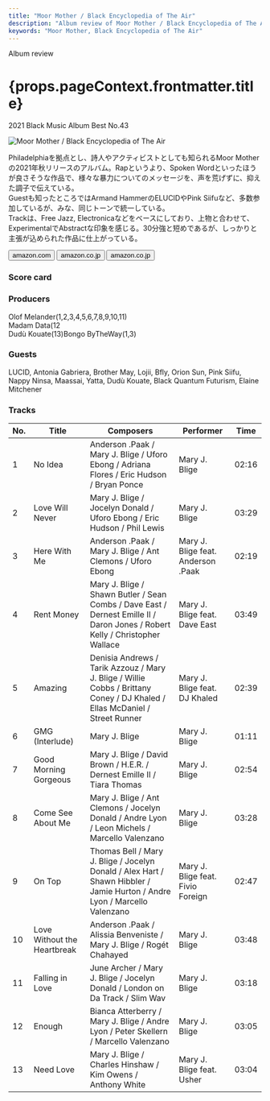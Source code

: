 ```yaml
---
title: "Moor Mother / Black Encyclopedia of The Air"
description: "Album review of Moor Mother / Black Encyclopedia of The Air"
keywords: "Moor Mother, Black Encyclopedia of The Air"
---
```





<p className="largeP">Album review</p>
<h1 className="h1--no--margin">{props.pageContext.frontmatter.title}</h1>
<p className="largeP">
  <Link to="/best50/2021/">2021 Black Music Album Best No.43</Link>
</p>

<Row  className="image-card-group">
	<Column colMd={3} colLg={4} noGutterMdLeft="">
       <ImageCard>

![Moor Mother / Black Encyclopedia of The Air](../../images/cd/moormother1L.jpg)

</ImageCard>
	</Column>
	<Column colMd={4} colLg={8} noGutterMdLeft="">
		<p>
			Philadelphiaを拠点とし、詩人やアクティビストとしても知られるMoor Motherの2021年秋リリースのアルバム。Rapというより、Spoken Wordといったほうが良さそうな作品で、様々な暴力についてのメッセージを、声を荒げずに、抑えた調子で伝えている。
			<br/>Guestも知ったところではArmand HammerのELUCIDやPink Siifuなど、多数参加しているが、みな、同じトーンで統一している。
			<br/>Trackは、Free Jazz, Electronicaなどをベースにしており、上物と合わせて、ExperimentalでAbstractな印象を感じる。30分強と短めであるが、しっかりと主張が込められた作品に仕上がっている。
		</p>
  		<div>
			<Button className="button-right-mergin"  href="https://amzn.to/3F3ief6" renderIcon={ArrowUpRight} size='sm' kind='primary'>
  	  	amazon.com
  		</Button>
  		<Button className="button-right-mergin"  href="https://amzn.to/3TLNCDg" renderIcon={ArrowUpRight} size='sm' kind='secondary'>
  	  	amazon.co.jp
  		</Button>
			<Button className="button-right-mergin"  href="https://apple.co/3MVmLlL" renderIcon={ArrowUpRight} size='sm' kind='tertiary'>
  	  		amazon.co.jp
  		</Button>
			<AdvJS2/>
		</div>
	</Column>
</Row>
<Row >
	<Column colMd={4} colLg={4} noGutterMdLeft="">
<div>
  <h3>Score card</h3>
	<SliderJS1 value="1" />
  <SliderJS2 value="2" />
	<SliderJS3 value="3" />
  <SliderJS4 value="8" />
</div>
</Column>
<Column colMd={8} colLg={8} noGutterMdLeft="">
<div>
	<h3>Producers</h3>
	<p>
		Olof Melander(1,2,3,4,5,6,7,8,9,10,11)
		<br/>Madam Data(12
		<br/>Dudù Kouate(13)Bongo ByTheWay(1,3)
	</p>
	<h3>Guests</h3>
	<p>
		LUCID, Antonia Gabriera, Brother May, Lojii, Bfly, Orion Sun, Pink Siifu, Nappy Ninsa, Maassai, Yatta, Dudù Kouate, Black Quantum Futurism, Elaine Mitchener
	</p>
</div>
</Column>
</Row>

<h3>Tracks</h3>

| No. | Title                       | Composers                                                                                                                    | Performer                          | Time  |
| --- | --------------------------- | ---------------------------------------------------------------------------------------------------------------------------- | ---------------------------------- | ----- |
| 1   | No Idea                     | Anderson .Paak / Mary J. Blige / Uforo Ebong / Adriana Flores / Eric Hudson / Bryan Ponce                                    | Mary J. Blige                      | 02:16 |
| 2   | Love Will Never             | Mary J. Blige / Jocelyn Donald / Uforo Ebong / Eric Hudson / Phil Lewis                                                      | Mary J. Blige                      | 03:29 |
| 3   | Here With Me                | Anderson .Paak / Mary J. Blige / Ant Clemons / Uforo Ebong                                                                   | Mary J. Blige feat. Anderson .Paak | 02:19 |
| 4   | Rent Money                  | Mary J. Blige / Shawn Butler / Sean Combs / Dave East / Dernest Emille II / Daron Jones / Robert Kelly / Christopher Wallace | Mary J. Blige feat. Dave East      | 03:49 |
| 5   | Amazing                     | Denisia Andrews / Tarik Azzouz / Mary J. Blige / Willie Cobbs / Brittany Coney / DJ Khaled / Ellas McDaniel / Street Runner  | Mary J. Blige feat. DJ Khaled      | 02:39 |
| 6   | GMG (Interlude)             | Mary J. Blige                                                                                                                | Mary J. Blige                      | 01:11 |
| 7   | Good Morning Gorgeous       | Mary J. Blige / David Brown / H.E.R. / Dernest Emille II / Tiara Thomas                                                      | Mary J. Blige                      | 02:54 |
| 8   | Come See About Me           | Mary J. Blige / Ant Clemons / Jocelyn Donald / Andre Lyon / Leon Michels / Marcello Valenzano                                | Mary J. Blige                      | 03:28 |
| 9   | On Top                      | Thomas Bell / Mary J. Blige / Jocelyn Donald / Alex Hart / Shawn Hibbler / Jamie Hurton / Andre Lyon / Marcello Valenzano    | Mary J. Blige feat. Fivio Foreign  | 02:47 |
| 10  | Love Without the Heartbreak | Anderson .Paak / Alissia Benveniste / Mary J. Blige / Rogét Chahayed                                                         | Mary J. Blige                      | 03:48 |
| 11  | Falling in Love             | June Archer / Mary J. Blige / Jocelyn Donald / London on Da Track / Slim Wav                                                 | Mary J. Blige                      | 03:18 |
| 12  | Enough                      | Bianca Atterberry / Mary J. Blige / Andre Lyon / Peter Skellern / Marcello Valenzano                                         | Mary J. Blige                      | 03:05 |
| 13  | Need Love                   | Mary J. Blige / Charles Hinshaw / Kim Owens / Anthony White                                                                  | Mary J. Blige feat. Usher          | 03:04 |

<AdvJS3 />
